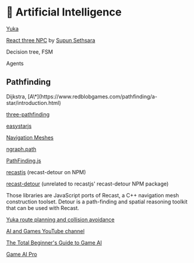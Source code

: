 
# 🤖 Artificial Intelligence

<Todo>

<YouTube id="G5A0-_4dFLg" />

[Yuka](https://github.com/Mugen87/yuka)

[React three NPC](https://github.com/ssethsara/react-three-npc) by [Supun Sethsara](https://x.com/Sethsara)

Decision tree, FSM

Agents

</Todo>

## Pathfinding

<Todo>
Dijkstra, [A\*](https://www.redblobgames.com/pathfinding/a-star/introduction.html)

[three-pathfinding](https://github.com/donmccurdy/three-pathfinding)

[easystarjs](https://github.com/prettymuchbryce/easystarjs)

[Navigation Meshes](https://github.com/donmccurdy/three-pathfinding)

[ngraph.path](https://github.com/anvaka/ngraph.path)

[PathFinding.js](https://github.com/qiao/PathFinding.js)

[recastjs](https://github.com/BabylonJS/Extensions/tree/master/recastjs) (recast-detour on NPM)

[recast-detour](https://github.com/crowdedjs/recast-detour) (unrelated to recastjs' recast-detour NPM package)

Those libraries are JavaScript ports of Recast, a C++ navigation mesh construction toolset. Detour is a path-finding and spatial reasoning toolkit that can be used with Recast.

[Yuka route planning and collision avoidance](https://x.com/WillMaddicott/status/1593346452574670849)

[AI and Games YouTube channel](https://www.youtube.com/@AIandGames)

[The Total Beginner's Guide to Game AI](https://www.gamedev.net/articles/programming/artificial-intelligence/the-totalbeginners-guide-to-game-ai-r4942/)

[Game AI Pro](https://www.gameaipro.com/)

</Todo>
